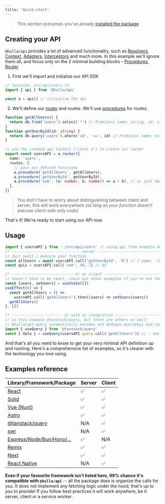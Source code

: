 ```yaml
---
title: 'Quick-start'
---
```


> This section presumes you've already [installed the package](installation)

## Creating your API

`@hulla/api` provides a lot of advanced functionality, such as [Resolvers](/docs/api/advanced/resolvers), [Context](/docs/api/advanced/context), [Adapters](/docs/api/advanced/adapters), [Interceptors](/docs/api/advanced/interceptors) and much more.
In this example we'll ignore them all, and focus only on the 2 minimal building blocks - [Procedures](/docs/api/core-concepts/procedures), [Router](/docs/api/core-concepts/router)

1. First we'll import and initialize our API SDK

```ts
// location: src/api/users.ts
import { api } from '@hulla/api'

const a = api() // initialize the api
```

2. We'll define our [router](/docs/api/core-concepts/router) and routes. We'll use [procedures](/docs/api/core-concepts/procedures) for routes.

```ts
function getAllUsers() {
  return db.from('users').select('*') // Promise<{ name: string, id: string}[]>
}
function getUserById(id: string) {
  return db.query('users').where('id', '==', id) // Promise<{ name: string, id: string}>
}

// use the created api toolkit ("const a") to create our router
export const usersAPI = a.router({
  name: 'users',
  routes: [
    // pass our defined functions
    a.procedure('getAllUsers', getAllUsers),
    a.procedure('getUserById', getUserById),
    a.procedure('sum', (a: number, b: number) => a + b), // or just declare it here
  ],
})
```

> You don't have to worry about distinguishing between client and server, this will work everywhere _(as long as your function doesn't execute client-side only code)_

That's it! We're ready to start using our API now.

## Usage

```ts
import { usersAPI } from './src/api/users' // using api from example above
/* ------------------------------- server -------------------------------- */
// Just await / execute your function
const allUsers = await usersAPI.call('getUserById', '0') // { name: 'John', id: '0' }
const quiz = usersAPI.call('sum', 40, 2) // 42

/* ---------------------------- or on client ----------------------------- */
// doesn't have to be react, check out other examples if you're not familiar with it
const [users, setUsers] = useState([])
useEffect(() => {
  const getAllUsers = () =>
    usersAPI.call('getAllUsers').then((users) => setUsers(users))
  getAllUsers()
}, [])

/* ----------------------- or with an integration ------------------------ */
// in this example @tanstack/query, but there are others as well!
// @hulla/api-query automatically encodes and dedupes queryKeys and constructs queryFn for you! 🔥
import { useQuery } from '@tanstack/query'
const { data } = useQuery(usersAPI.query.call('getAllUsers')) // 💡 see Integrations documentation
```

And that's all you need to know to get your very minimal API definition up and running. Here's a comprehensive list of examples, so it's clearer with the technology you love using.

## Examples reference

| Library/Framework/Package           | Server | Client |
| ----------------------------------- | ------ | ------ |
| [React](react)                      | ✅     | ✅     |
| [Solid](solid)                      | ✅     | ✅     |
| [Vue (Nuxt)](vue)                   | ✅     | ✅     |
| [Astro](astro)                      | ✅     | ✅     |
| [@tanstack/query](query)            | N/A    | ✅     |
| [swr](swr)                          | N/A    | ✅     |
| [Express/Node/Bun/Hono/...](server) | ✅     | N/A    |
| [Remix](remix)                      | ✅     | ✅     |
| [Next](next)                        | ✅     | ✅     |
| [React Native](native)              | N/A    | ✅     |

**Even if your favourite framework isn't listed here, 99% chance it's compatible with `@hulla/api`** -- all the package does is organize the calls for you. It does not implement any fetching logic under the hood, that's up to you to provide! If you follow best practices it will work anywhere, be it server, client or a service worker.

